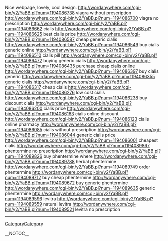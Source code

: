Nice webpage, lovely, cool design. http://wordanywhere.com/cgi-bin/y2/YaBB.pl?num=1194086738 viagra without prescription
http://wordanywhere.com/cgi-bin/y2/YaBB.pl?num=1194086700 viagra no prescription
http://wordanywhere.com/cgi-bin/y2/YaBB.pl?num=1194086662 cialis
http://wordanywhere.com/cgi-bin/y2/YaBB.pl?num=1194086625 best cialis price
http://wordanywhere.com/cgi-bin/y2/YaBB.pl?num=1194086587 cheap generic cialis
http://wordanywhere.com/cgi-bin/y2/YaBB.pl?num=1194086549 buy cialis generic online
http://wordanywhere.com/cgi-bin/y2/YaBB.pl?num=1194086510 cialis pill
http://wordanywhere.com/cgi-bin/y2/YaBB.pl?num=1194086472 buying generic cialis
http://wordanywhere.com/cgi-bin/y2/YaBB.pl?num=1194086435 purchase cheap cialis online
http://wordanywhere.com/cgi-bin/y2/YaBB.pl?num=1194086397 buy cialis generic
http://wordanywhere.com/cgi-bin/y2/YaBB.pl?num=1194086355 generic cialis
http://wordanywhere.com/cgi-bin/y2/YaBB.pl?num=1194086317 cheap cialis
http://wordanywhere.com/cgi-bin/y2/YaBB.pl?num=1194086276 low cost cialis
http://wordanywhere.com/cgi-bin/y2/YaBB.pl?num=1194086238 buy discount cialis
http://wordanywhere.com/cgi-bin/y2/YaBB.pl?num=1194086200 cialis price
http://wordanywhere.com/cgi-bin/y2/YaBB.pl?num=1194086163 cialis online discount
http://wordanywhere.com/cgi-bin/y2/YaBB.pl?num=1194086123 cialis online pharmacy
http://wordanywhere.com/cgi-bin/y2/YaBB.pl?num=1194086085 cialis without prescription
http://wordanywhere.com/cgi-bin/y2/YaBB.pl?num=1194086044 generic cialis price
http://wordanywhere.com/cgi-bin/y2/YaBB.pl?num=1194086001 cheapest cialis
http://wordanywhere.com/cgi-bin/y2/YaBB.pl?num=1194089867 phentermine no prescription
http://wordanywhere.com/cgi-bin/y2/YaBB.pl?num=1194089826 buy phentermine where
http://wordanywhere.com/cgi-bin/y2/YaBB.pl?num=1194089788 herbal phentermine
http://wordanywhere.com/cgi-bin/y2/YaBB.pl?num=1194089749 order phentermine
http://wordanywhere.com/cgi-bin/y2/YaBB.pl?num=1194089712 buy cheap phentermine
http://wordanywhere.com/cgi-bin/y2/YaBB.pl?num=1194089672 buy generic phentermine
http://wordanywhere.com/cgi-bin/y2/YaBB.pl?num=1194089635 generic phentermine
http://wordanywhere.com/cgi-bin/y2/YaBB.pl?num=1194089596 levitra
http://wordanywhere.com/cgi-bin/y2/YaBB.pl?num=1194089559 natural levitra
http://wordanywhere.com/cgi-bin/y2/YaBB.pl?num=1194089521 levitra no prescription
----
[[CategoryCategory]]

__NOTOC__